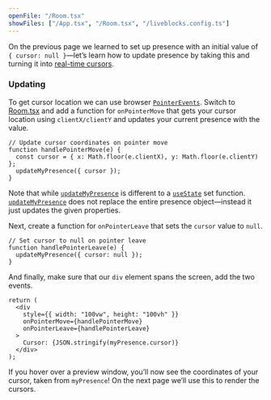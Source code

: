 ```yaml
---
openFile: "/Room.tsx"
showFiles: ["/App.tsx", "/Room.tsx", "/liveblocks.config.ts"]
---
```


On the previous page we learned to set up presence with an initial value of
`{ cursor: null }`—let’s learn how to update presence by taking this and turning
it into [real-time cursors](/examples/live-cursors).

### Updating

To get cursor location we can use browser
[`PointerEvents`](https://developer.mozilla.org/en-US/docs/Web/API/Pointer_events).
Switch to [Room.tsx][] and add a function for `onPointerMove` that gets your
cursor location using `clientX/clientY` and updates your current presence with
the value.

```tsx modifyTutorialFile="/Room.tsx"
// Update cursor coordinates on pointer move
function handlePointerMove(e) {
  const cursor = { x: Math.floor(e.clientX), y: Math.floor(e.clientY) };
  updateMyPresence({ cursor });
}
```

<Banner title="updateMyPresence">

Note that while [`updateMyPresence`][] is different to a
[`useState`](https://react.dev/reference/react/useState) set function.
[`updateMyPresence`][] does not replace the entire presence object—instead it
just updates the given properties.

</Banner>

Next, create a function for `onPointerLeave` that sets the `cursor` value to
`null`.

```tsx modifyTutorialFile="/Room.tsx"
// Set cursor to null on pointer leave
function handlePointerLeave(e) {
  updateMyPresence({ cursor: null });
}
```

And finally, make sure that our `div` element spans the screen, add the two
events.

```tsx highlight="3-5" modifyTutorialFile="/Room.tsx"
return (
  <div
    style={{ width: "100vw", height: "100vh" }}
    onPointerMove={handlePointerMove}
    onPointerLeave={handlePointerLeave}
  >
    Cursor: {JSON.stringify(myPresence.cursor)}
  </div>
);
```

If you hover over a preview window, you’ll now see the coordinates of your
cursor, taken from `myPresence`! On the next page we’ll use this to render the
cursors.

[`RoomProvider`]: /docs/api-reference/liveblocks-react#RoomProvider
[`useMyPresence`]: /docs/api-reference/liveblocks-react#useMyPresence
[`updateMyPresence`]: /docs/api-reference/liveblocks-react#useMyPresence
[liveblocks.config.ts]: #/liveblocks.config.ts
[App.tsx]: #/App.tsx
[Room.tsx]: #/Room.tsx
